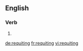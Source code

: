 ==English==

===Verb===
{{head|en}}

# {{present participle of|requite}}

[[de:requiting]]
[[fr:requiting]]
[[vi:requiting]]